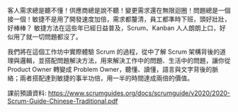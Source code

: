 客人需求總是聽不懂！供應商總是說不聽！變更需求還在無限迴圈！問題總是一個接一個！敏捷不是用了開發速度加倍，需求都釐清，員工都準時下班，頭好壯壯，好棒棒？ 敏捷方法在這些年已經日益普及，Scrum、Kanban 人人朗朗上口，好似用了就一切問題都沒了。

我們將在這個工作坊中實際體驗 Scrum 的過程，從中了解 Scrum 架構背後的道理與邏輯，並搭配問題解決方法，用來解決工作中的問題、生活中的問題，讓你從 Product Owner 轉變成 Problem Owner，聽懂、讀懂，語言與文字背後的脈絡；兩者搭配達到敏捷的事半功倍，用一半的時間達成兩倍的價值。

課前預讀資料: <https://www.scrumguides.org/docs/scrumguide/v2020/2020-Scrum-Guide-Chinese-Traditional.pdf>
